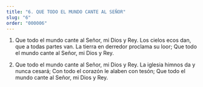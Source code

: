 ```yaml
---
title: "6. QUE TODO EL MUNDO CANTE AL SEÑOR"
slug: "6"
order: "000006"
---
```


1. Que todo el mundo cante al Señor, mi Dios y Rey. Los cielos ecos dan, que a todas partes van.
La tierra en derredor proclama su loor;
Que todo el mundo cante al Señor, mi Dios y Rey.

2.  Que todo el mundo cante al Señor, mi Dios y Rey. La iglesia himnos da y nunca cesará;
Con todo el corazón le alaben con tesón;
Que todo el mundo cante al Señor, mi Dios y Rey.

